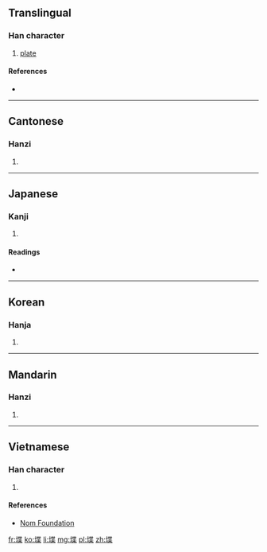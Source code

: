 ==Translingual==

===Han character===
{{Han char|rn=32|rad=土|as=09|sn=12|four=4419<sub>4</sub>|canj=土心廿木 (GPTD)|ids=⿰[[土]][[枼]]}}

# [[plate]]

====References====
* {{Han ref|kx=0233.090|dkj=05248|dj=0470.270|hdz=10460.050|uh=581E|ud=22558|bh=D8A2|bd=55458}}

----

==Cantonese==

===Hanzi===
{{yue-hanzi|jyut=|y=dip6}}

# {{defn|lang=yue|sort=土09}}

----

==Japanese==

===Kanji===
{{ja-kanji|grade=|rs=土09}}

# {{defn|lang=ja|sort=土09}}

====Readings====
* {{ja-readings|on=[[ちょう]] (chō), [[じょう]] (jō)|kun=[[ひめがき]] (himegaki)}}

----

==Korean==

===Hanja===
{{ko-hanja|hangeul=첩|rv=cheop|mr=ch'ŏp}}

# {{defn|lang=ko|sort=土09}}

----

==Mandarin==

===Hanzi===
{{cmn-hanzi|pin=[[dié]] ([[die2]])|wg=tieh<sup>2</sup>}}

# {{defn|lang=cmn|sort=土09}}

----

==Vietnamese==

===Han character===
{{vi-hantu|[[nhịp]], [[điệp]], [[dịp]]|rs=土09}}

# {{defn|lang=vi|sort=土09}}

====References====
*[http://nomfoundation.org/common/nom_details.php?codepoint=581e Nom Foundation]

[[fr:堞]]
[[ko:堞]]
[[li:堞]]
[[mg:堞]]
[[pl:堞]]
[[zh:堞]]
